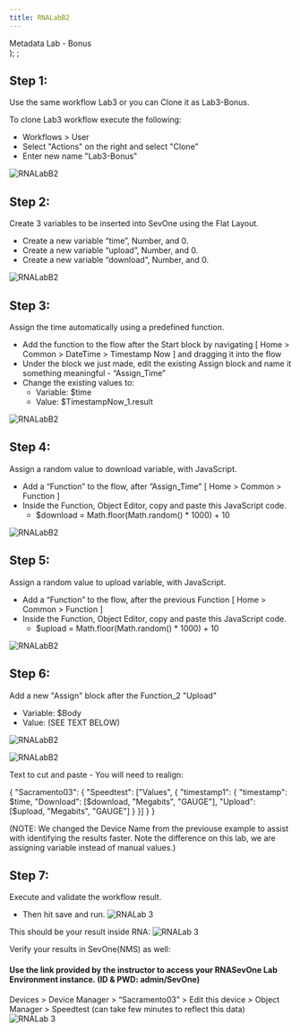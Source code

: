 ```yaml
---
title: RNALabB2
---
```

  <span>
    Metadata Lab - Bonus <br />
  </span>
);
;

## Step 1: 
Use the same workflow Lab3 or you can Clone it as Lab3-Bonus.

To clone Lab3 workflow execute the following:
- Workflows > User 
- Select "Actions" on the right and select "Clone"
- Enter new name "Lab3-Bonus"

![RNALabB2](images/RNA/3b-1.png)

## Step 2:
Create 3 variables to be inserted into SevOne using the Flat Layout. 

- Create a new variable “time”, Number, and 0.
- Create a new variable “upload”, Number, and 0.
- Create a new variable “download”, Number, and 0.

![RNALabB2](images/RNA/3b-2.png)


## Step 3:
Assign the time automatically using a predefined function. 

- Add the function to the flow after the Start block by navigating [ Home > Common > DateTime > Timestamp Now ] and dragging it into the flow
- Under the block we just made, edit the existing Assign block and name it something meaningful - “Assign_Time”
- Change the existing values to:
   - Variable: $time
  - Value: $TimestampNow_1.result

![RNALabB2](images/RNA/3b-3.png)

## Step 4:
Assign a random value to download variable, with JavaScript.

- Add a “Function” to the flow, after ”Assign_Time” [ Home > Common > Function ]
- Inside the Function, Object Editor, copy and paste this JavaScript code.
   - $download = Math.floor(Math.random() * 1000) + 10

![RNALabB2](images/RNA/3b-4.png)

## Step 5:
Assign a random value to upload variable, with JavaScript.

- Add a “Function” to the flow, after the previous Function [ Home > Common > Function ]
- Inside the Function, Object Editor, copy and paste this JavaScript code.
    - $upload = Math.floor(Math.random() * 1000) + 10

![RNALabB2](images/RNA/3b-5.png)

## Step 6:
Add a new "Assign" block after the Function_2 "Upload" 

- Variable: $Body   
- Value: (SEE TEXT BELOW)

![RNALabB2](images/RNA/3b-6.png)

![RNALabB2](images/RNA/3b-6b.png)

Text to cut and paste - You will need to realign: 

{
   "Sacramento03": {
	"Speedtest": ["Values", {
	   "timestamp1": {
		"timestamp": $time,
		"Download": [$download, "Megabits", "GAUGE"],
		"Upload": [$upload, "Megabits", "GAUGE"]
		}
	   }]
	}
}

(NOTE: We changed the Device Name from the previouse example to assist with identifying the results faster. Note the difference on this lab, we are assigning variable instead of manual values.)


## Step 7:
Execute and validate the workflow result.

- Then hit save and run.
![RNALab 3](images/RNA/3b-7.png)


This should be your result inside RNA:
![RNALab 3](images/RNA/3b-7b.png)

Verify your results in SevOne(NMS) as well:
#### Use the link provided by the instructor to access your RNASevOne Lab Environment instance. (ID & PWD: admin/SevOne)


Devices > Device Manager > “Sacramento03” > Edit this device > Object Manager > Speedtest   (can take few minutes to reflect this data)
![RNALab 3](images/RNA/3b-7c.png)


